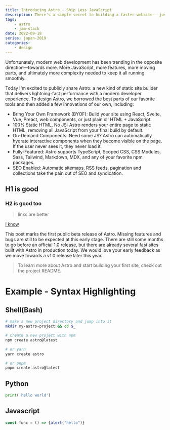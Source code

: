 ```yaml
---
title: Introducing Astro - Ship Less JavaScript
description: There's a simple secret to building a faster website — just ship less.
tags:
    - astro
    - jam-stack
date: 2022-09-18
series: japan-2019
categories:
    - design
---
```


Unfortunately, modern web development has been trending in the opposite direction—towards more. More JavaScript, more features, more moving parts, and ultimately more complexity needed to keep it all running smoothly.

Today I'm excited to publicly share Astro: a new kind of static site builder that delivers lightning-fast performance with a modern developer experience. To design Astro, we borrowed the best parts of our favorite tools and then added a few innovations of our own, including:

- Bring Your Own Framework (BYOF): Build your site using React, Svelte, Vue, Preact, web components, or just plain ol' HTML + JavaScript.
- 100% Static HTML, No JS: Astro renders your entire page to static HTML, removing all JavaScript from your final build by default.
- On-Demand Components: Need some JS? Astro can automatically hydrate interactive components when they become visible on the page. If the user never sees it, they never load it.
- Fully-Featured: Astro supports TypeScript, Scoped CSS, CSS Modules, Sass, Tailwind, Markdown, MDX, and any of your favorite npm packages.
- SEO Enabled: Automatic sitemaps, RSS feeds, pagination and collections take the pain out of SEO and syndication.

## H1 is good

### H2 is good too

> links are better

[I know](they-are-better)

This post marks the first public beta release of Astro. Missing features and bugs are still to be expected at this early stage. There are still some months to go before an official 1.0 release, but there are already several fast sites built with Astro in production today. We would love your early feedback as we move towards a v1.0 release later this year.

> To learn more about Astro and start building your first site, check out the project README.

# Example - Syntax Highlighting

## Shell(Bash)

```bash
# make a new project directory and jump into it
mkdir my-astro-project && cd $_

# create a new project with npm
npm create astro@latest

# or yarn
yarn create astro

# or pnpm
pnpm create astro@latest
```

## Python

```python
print('hello world')
```

## Javascript

```js
const func = () => {alert("hello")}
```
